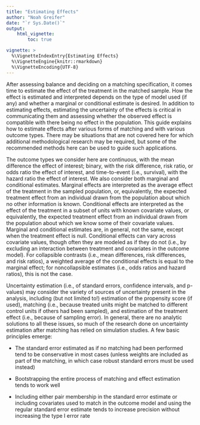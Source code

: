 ```yaml
---
title: "Estimating Effects"
author: "Noah Greifer"
date: "`r Sys.Date()`"
output: 
    html_vignette:
        toc: true

vignette: >
  %\VignetteIndexEntry{Estimating Effects}
  %\VignetteEngine{knitr::rmarkdown}
  %\VignetteEncoding{UTF-8}
---
```


After assessing balance and deciding on a matching specification, it comes time to estimate the effect of the treatment in the matched sample. How the effect is estimated and interpreted depends on the type of model used (if any) and whether a marginal or conditional estimate is desired. In addition to estimating effects, estimating the uncertainty of the effects is critical in communicating them and assessing whether the observed effect is compatible with there being no effect in the population. This guide explains how to estimate effects after various forms of matching and with various outcome types. There may be situations that are not covered here for which additional methodological research may be required, but some of the recommended methods here can be used to guide such applications.

The outcome types we consider here are continuous, with the mean difference the effect of interest; binary, with the risk difference, risk ratio, or odds ratio the effect of interest, and time-to-event (i.e., survival), with the hazard ratio the effect of interest. We also consider both marginal and conditional estimates. Marginal effects are interpreted as the average effect of the treatment in the sampled population, or, equivalently, the expected treatment effect from an individual drawn from the population about which no other information is known. Conditional effects are interpreted as the effect of the treatment in a subset of units with known covariate values, or equivalently, the expected treatment effect from an individual drawn from the population about which we know some of their covariate values. Marginal and conditional estimates are, in general, not the same, except when the treatment effect is null. Conditional effects can vary across covariate values, though often they are modeled as if they do not (i.e., by excluding an interaction between treatment and covariates in the outcome model). For collapsible contrasts (i.e., mean differences, risk differences, and risk ratios), a weighted average of the conditional effects is equal to the marginal effect; for noncollapsible estimates (i.e., odds ratios and hazard ratios), this is not the case.

Uncertainty estimation (i.e., of standard errors, confidence intervals, and p-values) may consider the variety of sources of uncertainty present in the analysis, including (but not limited to!) estimation of the propensity score (if used), matching (i.e., because treated units might be matched to different control units if others had been sampled), and estimation of the treatment effect (i.e., because of sampling error). In general, there are no analytic solutions to all these issues, so much of the research done on uncertainty estimation after matching has relied on simulation studies. A few basic principles emerge:

* The standard error estimated as if no matching had been performed tend to be conservative in most cases (unless weights are included as part of the matching, in which case robust standard errors must be used instead)

* Bootstrapping the entire process of matching and effect estimation tends to work well

* Including either pair membership in the standard error estimate or including covariates used to match in the outcome model and using the regular standard error estimate tends to increase precision without increasing the type I error rate

